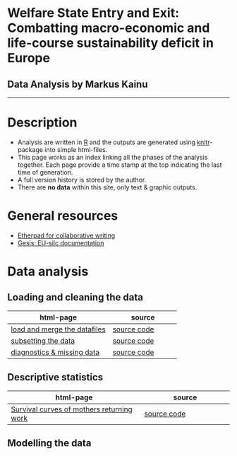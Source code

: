 <h1 class="title">Welfare State Entry and Exit: Combatting macro-economic and life-course sustainability deficit in Europe</h1>
<h2 class="author">Data Analysis by Markus Kainu</h2>

-----


# Description

- Analysis are written in [R](http://r-project.org) and the outputs are generated using [knitr](http://yihui.name/knitr/)-package into simple html-files. 
- This page works as an index linking all the phases of the analysis together. Each page provide a time stamp at the top indicating the last time of generation. 
- A full version history is stored by the author. 
- There are **no data** within this site, only text & graphic outputs.


# General resources

- [Etherpad for collaborative writing](http://muuankarski.muistio.tieke.fi/EuSilcPanel2013)
- [Gesis: EU-silc documentation](http://www.gesis.org/en/services/data-analysis/official-microdata/european-microdata/eu-silc/eu-silc-further-information/)

# Data analysis

## Loading and cleaning the data

| html-page | source |
| --------- | ------ |
| [load and merge the datafiles](load_merge.html) | [source code](load_merge.Rmd) |
| [subsetting the data](subset.html) | [source code](subset.Rmd) |
| [diagnostics & missing data](missing.html) | [source code](missing.Rmd) |

## Descriptive statistics

| html-page | source |
| --------- | ------ |
| [Survival curves of mothers returning work](ds_survival_mothers.html) | [source code](ds_survival_mothers.Rmd) |


## Modelling the data


